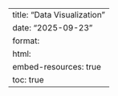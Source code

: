 ---
title: "Data Visualization"
date: "2025-09-23"
format:
  html:
    embed-resources: true
    toc: true
---